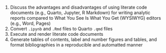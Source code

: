 1. Discuss the advantages and disadvantages of using literate code documents (e.g.,
Quarto, Jupyter, R Markdown) for writing analytic reports compared to What You See Is
What You Get (WYSIWYG) editors (e.g., Word, Pages)
2. Convert `.ipynb` and `.Rmd` files to Quarto `.qmd` files
3. Execute and render literate code documents
4. Generate tables of contents, label and number figures and tables, and format
bibliographies in a reproducible and automatted manner
